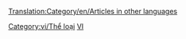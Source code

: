 [[Translation:Category/en/Articles in other languages]]
{{en/Delete|The only website registered in this language ([[vi/Main/Main Page|Main Page]]) was created in 2011, and since then it has not been translated even in 1% (all of it remains in English). I think this category should be removed as practically unused.|[[en/Yazalo|Yazalo]] ([[en/Yazalo|talk]]) 17:21, 10 October 2020 (UTC)}}

{{en/Bilingual box| Vi
| ---.
| ''This page provides an index for a wide range of '''articles in Vietnamese''' in OpenTTD Wiki.<br/>Articles with {{en/s|Other_languages}} template with'' '''<code><nowiki>language_page=vi</nowiki></code>''' ''parameter automatically link here.''}}
[[Category:vi/Thể loại]][[Category:en/Articles in other languages|VI]]